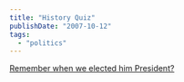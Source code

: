 ```yaml
---
title: "History Quiz"
publishDate: "2007-10-12"
tags: 
  - "politics"
---
```


[Remember when we elected him President?](http://www.swissinfo.org/eng/front/detail/The_Truth_earns_Gore_Nobel_Peace_Prize.html?siteSect=105&sid=8307925&cKey=1192186111000&ty=st)
